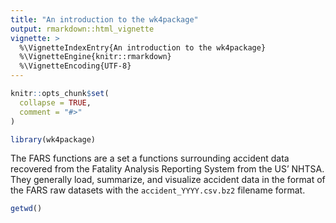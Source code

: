 ```yaml
---
title: "An introduction to the wk4package"
output: rmarkdown::html_vignette
vignette: >
  %\VignetteIndexEntry{An introduction to the wk4package}
  %\VignetteEngine{knitr::rmarkdown}
  %\VignetteEncoding{UTF-8}
---
```


```r
knitr::opts_chunk$set(
  collapse = TRUE,
  comment = "#>"
)
```

```r
library(wk4package)
```

The FARS functions are a set a functions surrounding accident data recovered from the Fatality Analysis Reporting System from the US' NHTSA. They generally load, summarize, and visualize accident data in the format of the FARS raw datasets with the `accident_YYYY.csv.bz2` filename format. 

```r
getwd()
```

